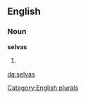 ==English==

===Noun===
'''selvas'''

# {{plural of|[[selva]]}}

[[Category:English plurals]]

[[da:selvas]]